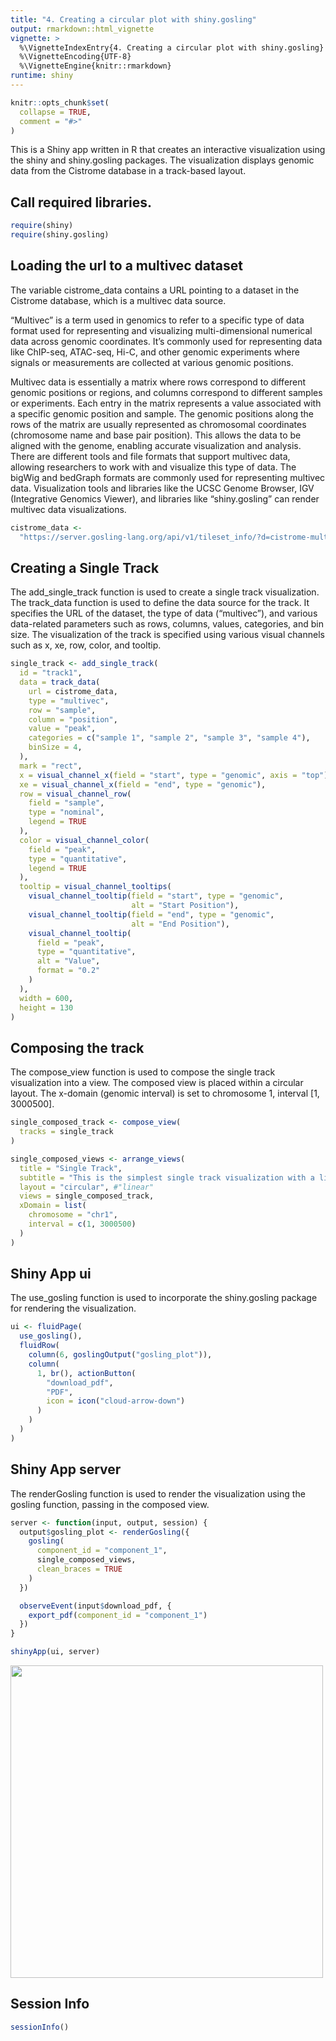 ```yaml
---
title: "4. Creating a circular plot with shiny.gosling"
output: rmarkdown::html_vignette
vignette: >
  %\VignetteIndexEntry{4. Creating a circular plot with shiny.gosling}
  %\VignetteEncoding{UTF-8}
  %\VignetteEngine{knitr::rmarkdown}
runtime: shiny
---
```


```r
knitr::opts_chunk$set(
  collapse = TRUE,
  comment = "#>"
)
```

This is a Shiny app written in R that creates an interactive visualization using the shiny and shiny.gosling packages. The visualization displays genomic data from the Cistrome database in a track-based layout.

## Call required libraries.

```r
require(shiny)
require(shiny.gosling)
```

## Loading the url to a multivec dataset

The variable cistrome_data contains a URL pointing to a dataset in the Cistrome database, which is a multivec data source.

"Multivec" is a term used in genomics to refer to a specific type of data format used for representing and visualizing multi-dimensional numerical data across genomic coordinates. It's commonly used for representing data like ChIP-seq, ATAC-seq, Hi-C, and other genomic experiments where signals or measurements are collected at various genomic positions.

Multivec data is essentially a matrix where rows correspond to different genomic positions or regions, and columns correspond to different samples or experiments. Each entry in the matrix represents a value associated with a specific genomic position and sample. The genomic positions along the rows of the matrix are usually represented as chromosomal coordinates (chromosome name and base pair position). This allows the data to be aligned with the genome, enabling accurate visualization and analysis. There are different tools and file formats that support multivec data, allowing researchers to work with and visualize this type of data. The bigWig and bedGraph formats are commonly used for representing multivec data. Visualization tools and libraries like the UCSC Genome Browser, IGV (Integrative Genomics Viewer), and libraries like "shiny.gosling" can render multivec data visualizations.

```r
cistrome_data <-
  "https://server.gosling-lang.org/api/v1/tileset_info/?d=cistrome-multivec"
```

## Creating a Single Track

The add_single_track function is used to create a single track visualization.
The track_data function is used to define the data source for the track. It specifies the URL of the dataset, the type of data ("multivec"), and various data-related parameters such as rows, columns, values, categories, and bin size.
The visualization of the track is specified using various visual channels such as x, xe, row, color, and tooltip.

```r

single_track <- add_single_track(
  id = "track1",
  data = track_data(
    url = cistrome_data,
    type = "multivec",
    row = "sample",
    column = "position",
    value = "peak",
    categories = c("sample 1", "sample 2", "sample 3", "sample 4"),
    binSize = 4,
  ),
  mark = "rect",
  x = visual_channel_x(field = "start", type = "genomic", axis = "top"),
  xe = visual_channel_x(field = "end", type = "genomic"),
  row = visual_channel_row(
    field = "sample",
    type = "nominal",
    legend = TRUE
  ),
  color = visual_channel_color(
    field = "peak",
    type = "quantitative",
    legend = TRUE
  ),
  tooltip = visual_channel_tooltips(
    visual_channel_tooltip(field = "start", type = "genomic",
                           alt = "Start Position"),
    visual_channel_tooltip(field = "end", type = "genomic",
                           alt = "End Position"),
    visual_channel_tooltip(
      field = "peak",
      type = "quantitative",
      alt = "Value",
      format = "0.2"
    )
  ),
  width = 600,
  height = 130
)
```

## Composing the track

The compose_view function is used to compose the single track visualization into a view.
The composed view is placed within a circular layout.
The x-domain (genomic interval) is set to chromosome 1, interval [1, 3000500].

```r
single_composed_track <- compose_view(
  tracks = single_track
)

single_composed_views <- arrange_views(
  title = "Single Track",
  subtitle = "This is the simplest single track visualization with a linear layout",
  layout = "circular", #"linear"
  views = single_composed_track,
  xDomain = list(
    chromosome = "chr1",
    interval = c(1, 3000500)
  )
)
```

## Shiny App ui

The use_gosling function is used to incorporate the shiny.gosling package for rendering the visualization.

```r
ui <- fluidPage(
  use_gosling(),
  fluidRow(
    column(6, goslingOutput("gosling_plot")),
    column(
      1, br(), actionButton(
        "download_pdf",
        "PDF",
        icon = icon("cloud-arrow-down")
      )
    )
  )
)
```

## Shiny App server

The renderGosling function is used to render the visualization using the gosling function, passing in the composed view.

```r
server <- function(input, output, session) {
  output$gosling_plot <- renderGosling({
    gosling(
      component_id = "component_1",
      single_composed_views,
      clean_braces = TRUE
    )
  })

  observeEvent(input$download_pdf, {
    export_pdf(component_id = "component_1")
  })
}

shinyApp(ui, server)
```

![](circularVisualEncoding.png){width=500px}

## Session Info

```r

sessionInfo()
```
